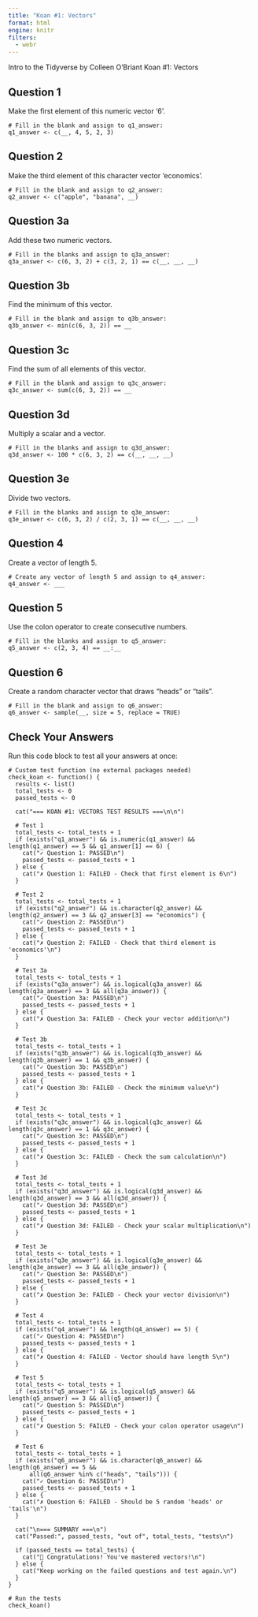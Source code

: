 ```yaml
---
title: "Koan #1: Vectors"
format: html
engine: knitr
filters:
  - webr
---
```


Intro to the Tidyverse by Colleen O'Briant
Koan #1: Vectors

## Question 1
Make the first element of this numeric vector '6'.

```webr-r
# Fill in the blank and assign to q1_answer:
q1_answer <- c(__, 4, 5, 2, 3)
```

## Question 2
Make the third element of this character vector 'economics'.

```webr-r
# Fill in the blank and assign to q2_answer:
q2_answer <- c("apple", "banana", __)
```

## Question 3a
Add these two numeric vectors.

```webr-r
# Fill in the blanks and assign to q3a_answer:
q3a_answer <- c(6, 3, 2) + c(3, 2, 1) == c(__, __, __)
```

## Question 3b
Find the minimum of this vector.

```webr-r
# Fill in the blank and assign to q3b_answer:
q3b_answer <- min(c(6, 3, 2)) == __
```

## Question 3c
Find the sum of all elements of this vector.

```webr-r
# Fill in the blank and assign to q3c_answer:
q3c_answer <- sum(c(6, 3, 2)) == __
```

## Question 3d
Multiply a scalar and a vector.

```webr-r
# Fill in the blanks and assign to q3d_answer:
q3d_answer <- 100 * c(6, 3, 2) == c(__, __, __)
```

## Question 3e
Divide two vectors.

```webr-r
# Fill in the blanks and assign to q3e_answer:
q3e_answer <- c(6, 3, 2) / c(2, 3, 1) == c(__, __, __)
```

## Question 4
Create a vector of length 5.

```webr-r
# Create any vector of length 5 and assign to q4_answer:
q4_answer <- ___
```

## Question 5
Use the colon operator to create consecutive numbers.

```webr-r
# Fill in the blanks and assign to q5_answer:
q5_answer <- c(2, 3, 4) == __:__
```

## Question 6
Create a random character vector that draws "heads" or "tails".

```webr-r
# Fill in the blank and assign to q6_answer:
q6_answer <- sample(__, size = 5, replace = TRUE)
```

## Check Your Answers

Run this code block to test all your answers at once:

```webr-r
# Custom test function (no external packages needed)
check_koan <- function() {
  results <- list()
  total_tests <- 0
  passed_tests <- 0
  
  cat("=== KOAN #1: VECTORS TEST RESULTS ===\n\n")
  
  # Test 1
  total_tests <- total_tests + 1
  if (exists("q1_answer") && is.numeric(q1_answer) && length(q1_answer) == 5 && q1_answer[1] == 6) {
    cat("✓ Question 1: PASSED\n")
    passed_tests <- passed_tests + 1
  } else {
    cat("✗ Question 1: FAILED - Check that first element is 6\n")
  }
  
  # Test 2
  total_tests <- total_tests + 1
  if (exists("q2_answer") && is.character(q2_answer) && length(q2_answer) == 3 && q2_answer[3] == "economics") {
    cat("✓ Question 2: PASSED\n")
    passed_tests <- passed_tests + 1
  } else {
    cat("✗ Question 2: FAILED - Check that third element is 'economics'\n")
  }
  
  # Test 3a
  total_tests <- total_tests + 1
  if (exists("q3a_answer") && is.logical(q3a_answer) && length(q3a_answer) == 3 && all(q3a_answer)) {
    cat("✓ Question 3a: PASSED\n")
    passed_tests <- passed_tests + 1
  } else {
    cat("✗ Question 3a: FAILED - Check your vector addition\n")
  }
  
  # Test 3b
  total_tests <- total_tests + 1
  if (exists("q3b_answer") && is.logical(q3b_answer) && length(q3b_answer) == 1 && q3b_answer) {
    cat("✓ Question 3b: PASSED\n")
    passed_tests <- passed_tests + 1
  } else {
    cat("✗ Question 3b: FAILED - Check the minimum value\n")
  }
  
  # Test 3c
  total_tests <- total_tests + 1
  if (exists("q3c_answer") && is.logical(q3c_answer) && length(q3c_answer) == 1 && q3c_answer) {
    cat("✓ Question 3c: PASSED\n")
    passed_tests <- passed_tests + 1
  } else {
    cat("✗ Question 3c: FAILED - Check the sum calculation\n")
  }
  
  # Test 3d
  total_tests <- total_tests + 1
  if (exists("q3d_answer") && is.logical(q3d_answer) && length(q3d_answer) == 3 && all(q3d_answer)) {
    cat("✓ Question 3d: PASSED\n")
    passed_tests <- passed_tests + 1
  } else {
    cat("✗ Question 3d: FAILED - Check your scalar multiplication\n")
  }
  
  # Test 3e
  total_tests <- total_tests + 1
  if (exists("q3e_answer") && is.logical(q3e_answer) && length(q3e_answer) == 3 && all(q3e_answer)) {
    cat("✓ Question 3e: PASSED\n")
    passed_tests <- passed_tests + 1
  } else {
    cat("✗ Question 3e: FAILED - Check your vector division\n")
  }
  
  # Test 4
  total_tests <- total_tests + 1
  if (exists("q4_answer") && length(q4_answer) == 5) {
    cat("✓ Question 4: PASSED\n")
    passed_tests <- passed_tests + 1
  } else {
    cat("✗ Question 4: FAILED - Vector should have length 5\n")
  }
  
  # Test 5
  total_tests <- total_tests + 1
  if (exists("q5_answer") && is.logical(q5_answer) && length(q5_answer) == 3 && all(q5_answer)) {
    cat("✓ Question 5: PASSED\n")
    passed_tests <- passed_tests + 1
  } else {
    cat("✗ Question 5: FAILED - Check your colon operator usage\n")
  }
  
  # Test 6
  total_tests <- total_tests + 1
  if (exists("q6_answer") && is.character(q6_answer) && length(q6_answer) == 5 && 
      all(q6_answer %in% c("heads", "tails"))) {
    cat("✓ Question 6: PASSED\n")
    passed_tests <- passed_tests + 1
  } else {
    cat("✗ Question 6: FAILED - Should be 5 random 'heads' or 'tails'\n")
  }
  
  cat("\n=== SUMMARY ===\n")
  cat("Passed:", passed_tests, "out of", total_tests, "tests\n")
  
  if (passed_tests == total_tests) {
    cat("🎉 Congratulations! You've mastered vectors!\n")
  } else {
    cat("Keep working on the failed questions and test again.\n")
  }
}

# Run the tests
check_koan()
```
